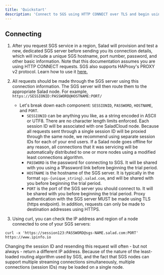 ```yaml
---
title: 'Quickstart'
description: 'Connect to SGS using HTTP CONNECT over TLS and begin using it in production'
---
```


## Connecting

1. After you request SGS service in a region, Salad will provision and test a new, dedicated SGS server before sending
   you its connection details, which will include a unique SGS hostname, port number, password, and other basic
   information.
   <Note>
     Note that this documentation assumes you are using HTTP CONNECT requests. SGS also supports HAProxy's PROXY v2
     protocol. Learn how to use it [here.](/products/sgs/proxy-v2)
   </Note>
2. All requests should be made through the SGS server using this connection information. The SGS server will then route
   them to the appropriate Salad node. For example, `https://SESSIONID:PASSWORD@HOSTNAME:PORT/`

   - Let's break down each component: `SESSIONID`, `PASSWORD`, `HOSTNAME`, and `PORT`.
     - `SESSIONID` can be anything you like, as a string encoded in ASCII or UTF8. There are no character length limits
       enforced. Each session ID will be associated with one SaladCloud node. Because all requests sent through a single
       session ID will be proxied through the same node, we recommend using separate session IDs for each of your end
       users. If a Salad node goes offline for any reason, all connections that it was servicing will be automatically
       distributed to one or more nodes using a modified least connections algorithm.
     - `PASSWORD` is the password for connecting to SGS. It will be shared with you using a 1Password link before
       beginning the trial period.
     - `HOSTNAME` is the hostname of the SGS server. It is typically in the format `sgs-{unique_string}.salad.com`, and
       will be shared with you before beginning the trial period.
     - `PORT` is the port of the SGS server you should connect to. It will be shared with you before beginning the trial
       period.
       <Note>
         Proxy authentication with the SGS server MUST be made using TLS (https endpoint). In addition, requests can
         only be made to destination addresses using HTTPS.
       </Note>

3. Using curl, you can check the IP address and region of a node connected to one of your SGS servers:

```shell sgs_connection.sh
curl -x 'https://session123:PASSWORD@sgs-NAME.salad.com:PORT' https://www.ipinfo.io
```

<Note>
  Changing the session ID and resending this request will often - but not always - return a different IP address.
  Because of the nature of the least-loaded routing algorithm used by SGS, and the fact that SGS nodes can support
  multiple streaming connections simultaneously, multiple connections (session IDs) may be loaded on a single node.
</Note>
